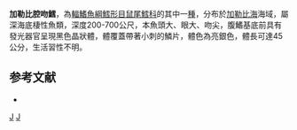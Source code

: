 {{Speciesbox
| taxon = Coelorinchus caribbaeus
| image = Blackfin grenadier ( Caelorinchus caribbaeus ).jpg
| status = NE
| status_system = iucn3.1
| trend = unknow
| binomial_authority = [[Goode|Goode]] & [[Bean|Bean]], 1885
| synonyms = *''Macrurus caribbaeus'', Goode & Bean, 1885
*''Caelorinchus caribbaeus'', Goode & Bean, 1885
}}
'''加勒比腔吻鱈'''，為[[輻鰭魚綱|輻鰭魚綱]][[鱈形目|鱈形目]][[鼠尾鱈科|鼠尾鱈科]]的其中一[[種|種]]，分布於[[加勒比海|加勒比海]]海域，屬深海底棲性魚類，深度200-700公尺，本魚頭大、眼大、吻尖，腹鰭基底前具有發光器官呈現黑色晶狀體，體覆蓋帶著小刺的鱗片，體色為亮銀色，體長可達45公分，生活習性不明。

==参考文献==
*{{FishBase_species|genus=Coelorinchus|species=caribbaeus|year=2015|month=11}}

{{taxonbar}}
[[Category:腔吻鱈屬|J]]
[[Category:1885年描述的魚類|J]]